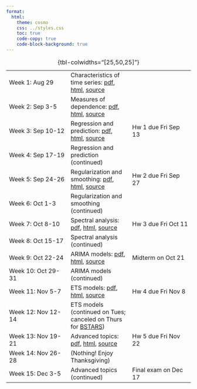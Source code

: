 ```yaml
---
format:
  html:
    theme: cosmo
    css: ../styles.css
    toc: true
    code-copy: true
    code-block-background: true
---
```


|  |  |  |
|--|--|--|
| Week 1: Aug 29 | Characteristics of time series: [pdf](lectures/characteristics/characteristics.pdf), [html](lectures/characteristics/characteristics.html), [source](https://github.com/berkeley-stat153/fall-2024/tree/master/lectures/characteristics) |	
| Week 2: Sep 3-5 |	Measures of dependence: [pdf](lectures/dependence/dependence.pdf), [html](lectures/dependence/dependence.html), [source](https://github.com/berkeley-stat153/fall-2024/tree/master/lectures/dependence) | |
| Week 3: Sep 10-12 |	Regression and prediction: [pdf](lectures/regression/regression.pdf), [html](lectures/regression/regression.html), [source](https://github.com/berkeley-stat153/fall-2024/tree/master/lectures/regression) |	Hw 1 due Fri Sep 13 |
| Week 4: Sep 17-19 |	Regression and prediction (continued) | | 	
| Week 5: Sep 24-26 |	Regularization and smoothing: [pdf](lectures/smoothing/smoothing.pdf), [html](lectures/smoothing/smoothing.html), [source](https://github.com/berkeley-stat153/fall-2024/tree/master/lectures/smoothing) | Hw 2 due Fri Sep 27	|
| Week 6: Oct 1-3 |	Regularization and smoothing (continued) | | 	
| Week 7: Oct 8-10 | Spectral analysis: [pdf](lectures/spectral/spectral.pdf), [html](lectures/spectral/spectral.html), [source](https://github.com/berkeley-stat153/fall-2024/tree/master/lectures/spectral) | Hw 3 due Fri Oct 11 |
| Week 8: Oct 15-17 |	Spectral analysis (continued) | | 	
| Week 9: Oct 22-24 |	ARIMA models: [pdf](lectures/arima/arima.pdf), [html](lectures/arima/arima.html), [source](https://github.com/berkeley-stat153/fall-2024/tree/master/lectures/arima) | Midterm on Oct 21 |
| Week 10: Oct 29-31 | ARIMA models (continued) | | 	
| Week 11: Nov 5-7 | ETS models: [pdf](lectures/ets/ets.pdf), [html](lectures/ets/ets.html), [source](https://github.com/berkeley-stat153/fall-2024/tree/master/lectures/ets) | Hw 4 due Fri Nov 8 |
| Week 12: Nov 12-14 | ETS models	(continued on Tues; canceled on Thurs for [BSTARS](https://statistics.berkeley.edu/research/industry/berkeley-statistics-annual-research-symposium-bstars)) | | 	
| Week 13: Nov 19-21 | Advanced topics: [pdf](lectures/advanced/advanced.pdf), [html](lectures/advanced/advanced.html), [source](https://github.com/berkeley-stat153/fall-2024/tree/master/lectures/advanced) | Hw 5 due Fri Nov 22 | 
| Week 14: Nov 26-28 | (Nothing! Enjoy Thanksgiving) | |	
| Week 15: Dec 3-5 | Advanced topics (continued) | Final exam on Dec 17 | 

: {tbl-colwidths="[25,50,25]"}